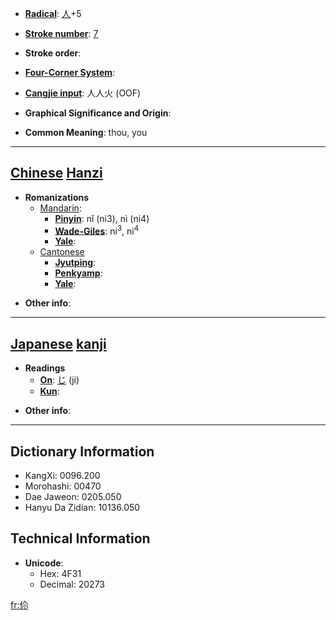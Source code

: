 * '''[[Wiktionary:Chinese radical index| Radical]]''': [[Wiktionary:Chinese radical index 人|人]]+5

* '''[[Wiktionary:Chinese total strokes index|Stroke number]]''': [[Wiktionary:Chinese total strokes index 7|7]]

* '''Stroke order''': 

* '''[[Wiktionary:Chinese four corner index|Four-Corner System]]''': 

* '''[[Wiktionary:Chinese Cangjie index|Cangjie input]]''': 人人火 (OOF)

* '''Graphical Significance and Origin''': 

* '''Common Meaning''': thou, you

----

== [[Chinese]] [[Hanzi]] ==

* '''Romanizations'''
** [[Mandarin]]:
*** '''[[Pinyin]]''': nǐ (ni3), nì (ni4)
*** '''[[Wade-Giles]]''': ni<sup>3</sup>, ni<sup>4</sup>
*** '''[[Yale]]''': 
**[[Cantonese]]
***'''[[Jyutping]]''':
***'''[[Penkyamp]]''': 
***'''[[Yale]]''': 

* '''Other info''': 

----

== [[Japanese]] [[kanji]] ==

* '''Readings'''
** '''[[On]]''': [[じ]] (ji)
** '''[[Kun]]''': 

* '''Other info''':  

----

== Dictionary Information ==

* KangXi: 0096.200
* Morohashi: 00470
* Dae Jaweon: 0205.050
* Hanyu Da Zidian: 10136.050

== Technical Information ==

* '''Unicode''':
** Hex: 4F31
** Decimal: 20273

[[fr:伱]]